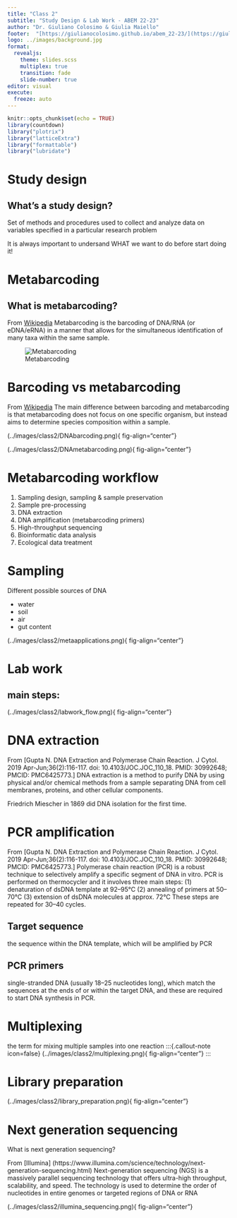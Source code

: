 ```yaml
---
title: "Class 2"
subtitle: "Study Design & Lab Work - ABEM 22-23"
author: "Dr. Giuliano Colosimo & Giulia Maiello"
footer:  "[https://giulianocolosimo.github.io/abem_22-23/](https://giulianocolosimo.github.io/abem_22-23/)"
logo: ../images/background.jpg
format: 
  revealjs: 
    theme: slides.scss
    multiplex: true
    transition: fade
    slide-number: true
editor: visual
execute:
  freeze: auto
---
```


```r
knitr::opts_chunk$set(echo = TRUE)
library(countdown)
library("plotrix")
library("latticeExtra")
library("formattable")
library("lubridate")
```

# Study design

## What's a study design?

:::{.callout-note icon=false}
Set of methods and procedures used to collect and analyze data on variables specified in a particular research problem
:::

:::{.callout-important}
It is always important to undersand WHAT we want to do before start doing it!
:::


# Metabarcoding

## What is metabarcoding?

:::{.callout-note icon=false}
From [Wikipedia](https://en.wikipedia.org/wiki/Metabarcoding)
Metabarcoding is the barcoding of DNA/RNA (or eDNA/eRNA) in a manner that allows for the simultaneous identification of many taxa within the same sample.
:::


![Metabarcoding](../images/class2/metabarcoding.png){ fig-align="center"}


# Barcoding vs metabarcoding

:::{.callout-note icon=false}
From [Wikipedia](https://en.wikipedia.org/wiki/Metabarcoding)
The main difference between barcoding and metabarcoding is that metabarcoding does not focus on one specific organism, but instead aims to determine species composition within a sample.
:::

:::{.callout-note icon=false}
(../images/class2/DNAbarcoding.png){ fig-align="center"}
:::

:::{.callout-note icon=false}
(../images/class2/DNAmetabarcoding.png){ fig-align="center"}
:::

# Metabarcoding workflow

1. Sampling design, sampling & sample preservation
2. Sample pre-processing
3. DNA extraction
4. DNA amplification (metabarcoding primers)
5. High-throughput sequencing
6. Bioinformatic data analysis
7. Ecological data treatment


# Sampling
Different possible sources of DNA

- water
- soil
- air
- gut content

:::{.callout-note icon=false}
(../images/class2/metaapplications.png){ fig-align="center"}
:::

# Lab work

## main steps:

:::{.callout-note icon=false}
(../images/class2/labwork_flow.png){ fig-align="center"}
:::


# DNA extraction

:::{.callout-note icon=false}
From [Gupta N. DNA Extraction and Polymerase Chain Reaction. J Cytol. 2019 Apr-Jun;36(2):116-117. doi: 10.4103/JOC.JOC_110_18. PMID: 30992648; PMCID: PMC6425773.]
DNA extraction is a method to purify DNA by using physical and/or chemical methods from a sample separating DNA from cell membranes, proteins, and other cellular components. 

Friedrich Miescher in 1869 did DNA isolation for the first time.
:::

# PCR amplification

:::{.callout-note icon=false}
From [Gupta N. DNA Extraction and Polymerase Chain Reaction. J Cytol. 2019 Apr-Jun;36(2):116-117. doi: 10.4103/JOC.JOC_110_18. PMID: 30992648; PMCID: PMC6425773.]
Polymerase chain reaction (PCR) is a robust technique to selectively amplify a specific segment of DNA in vitro.
PCR is performed on thermocycler and it involves three main steps: 
(1) denaturation of dsDNA template at 92–95°C 
(2) annealing of primers at 50–70°C
(3) extension of dsDNA molecules at approx. 72°C
These steps are repeated for 30–40 cycles.
:::


## Target sequence
the sequence within the DNA template, which will be amplified by PCR

## PCR primers 
single-stranded DNA (usually 18–25 nucleotides long), which match the sequences at the ends of or within the target DNA, and these are required to start DNA synthesis in PCR.

# Multiplexing
the term for mixing multiple samples into one reaction
:::{.callout-note icon=false}
(../images/class2/multiplexing.png){ fig-align="center"}
:::


# Library preparation

:::{.callout-note icon=false}
(../images/class2/library_preparation.png){ fig-align="center"}
:::

# Next generation sequencing

What is next generation sequencing?

:::{.callout-note icon=false}
From [Illumina] (https://www.illumina.com/science/technology/next-generation-sequencing.html)
Next-generation sequencing (NGS) is a massively parallel sequencing technology that offers ultra-high throughput, scalability, and speed. The technology is used to determine the order of nucleotides in entire genomes or targeted regions of DNA or RNA
:::

(../images/class2/illumina_sequencing.png){ fig-align="center"}



